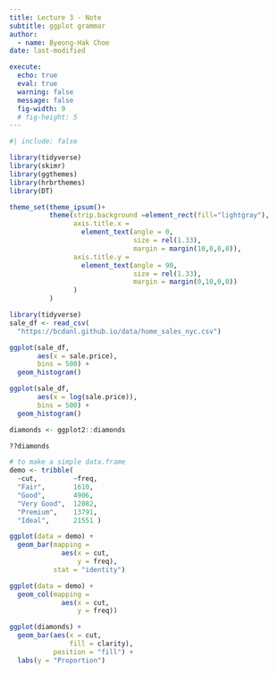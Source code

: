 ```yaml
---
title: Lecture 3 - Note
subtitle: ggplot grammar
author: 
  - name: Byeong-Hak Choe
date: last-modified

execute:
  echo: true
  eval: true
  warning: false
  message: false
  fig-width: 9
  # fig-height: 5
---
```


```r
#| include: false

library(tidyverse)
library(skimr)
library(ggthemes)
library(hrbrthemes)
library(DT)

theme_set(theme_ipsum()+
          theme(strip.background =element_rect(fill="lightgray"),
                axis.title.x = 
                  element_text(angle = 0,
                               size = rel(1.33),
                               margin = margin(10,0,0,0)),
                axis.title.y = 
                  element_text(angle = 90,
                               size = rel(1.33),
                               margin = margin(0,10,0,0))
                )
          )
```


```r
library(tidyverse)
sale_df <- read_csv(
  "https://bcdanl.github.io/data/home_sales_nyc.csv")
```


```r
ggplot(sale_df, 
       aes(x = sale.price), 
       bins = 500) +
  geom_histogram()
```


```r
ggplot(sale_df, 
       aes(x = log(sale.price)), 
       bins = 500) +
  geom_histogram()


```


```r
diamonds <- ggplot2::diamonds

??diamonds
```



```r
# to make a simple data.frame
demo <- tribble(         
  ~cut,         ~freq,
  "Fair",       1610,
  "Good",       4906,
  "Very Good",  12082,
  "Premium",    13791,
  "Ideal",      21551 )

ggplot(data = demo) +
  geom_bar(mapping = 
             aes(x = cut, 
                 y = freq), 
           stat = "identity")
```


```r

ggplot(data = demo) +
  geom_col(mapping = 
             aes(x = cut, 
                 y = freq))
```

```r

ggplot(diamonds) +
  geom_bar(aes(x = cut,
               fill = clarity),
           position = "fill") +
  labs(y = "Proportion")

```

